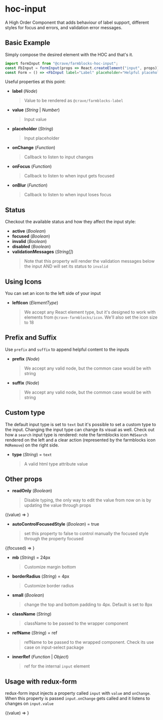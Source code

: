 

<Meta title="Form|HOC formInput" />

# hoc-input

A High Order Component that adds behaviour of label support, different styles
for focus and errors, and validation error messages.

## Basic Example

Simply compose the desired element with the HOC and that's it.

```jsx
import formInput from "@crave/farmblocks-hoc-input";
const FbInput = formInput(props => React.createElement("input", props));
const Form = () => <FbInput label="Label" placeholder="Helpful placeholder" />;
```

Useful properties at this point:


- **label** (_Node_)
  > Value to be rendered as `@crave/farmblocks-label`
- **value** (_String_ | _Number_)
  > Input value
- **placeholder** (_String_)
  > Input placeholder
- **onChange** (_Function_)
  > Callback to listen to input changes
- **onFocus** (_Function_)
  > Callback to listen to when input gets focused
- **onBlur** (_Function_)
  > Callback to listen to when input loses focus


<Preview>
  <Story name="Basic">
    <Container>
      <FbInput
        placeholder="Insert a helpul placeholder here ;)"
        label="Label"
        onChange={action("onChange")}
        onFocus={action("onFocus")}
        onBlur={action("onBlur")}
      />
    </Container>
  </Story>
</Preview>

## Status

Checkout the available status and how they affect the input style:

- **active** (_Boolean_)
- **focused** (_Boolean_)
- **invalid** (_Boolean_)
- **disabled** (_Boolean_)
- **validationMessages** (_String[]_)
  > Note that this property will render the validation messages below the input AND will set its status to `invalid`

<Preview>
  <Story name="Input Status">
    <Container>
      <FbInput placeholder="Input without label" />
      <FbInput label="With value" value="Foo bar" />
      <FbInput label="Focused" placeholder="Focused style" focused />
      <FbInput label="Active" placeholder="Active style" active />
      <FbInput label="Invalid" placeholder="Invalid style" invalid />
      <FbInput label="Invalid" value="Invalid with value" invalid />
      <FbInput
        label="With validation messages"
        placeholder="With validation messages"
        validationMessages={["Required Field"]}
      />
      <FbInput
        label="With two validation messages"
        placeholder="With validation messages"
        validationMessages={["Required Field", "Valid values: avocado and guacamole"]}
      />
      <FbInput label="Disabled" placeholder="With placeholder" disabled />
      <FbInput label="Disabled" value="Foo Bar" disabled />
    </Container>
  </Story>
</Preview>

## Using Icons

You can set an icon to the left side of your input

- **leftIcon** (_ElementType_)
  > We accept any React element type, but it's designed to work with elements from `@crave-farmblocks/icon`. We'll also set the icon size to 18

<Preview>
  <Story name="With Icon">
    <Container>
      <FbInput placeholder="Input with left icon" leftIcon={MdSearch} />
      <FbInput
        label="With left icon and value"
        leftIcon={MdSearch}
        value="Foo bar"
      />
      <FbInput
        label="With left icon and Focused"
        placeholder="Focused style"
        focused
        leftIcon={MdSearch}
      />
      <FbInput
        label="With left icon and Active"
        placeholder="Active style"
        active
        leftIcon={MdSearch}
      />
      <FbInput
        label="With left icon and Invalid"
        placeholder="Invalid style"
        invalid
        leftIcon={MdSearch}
      />
      <FbInput
        label="With left icon, value and Invalid"
        value="Invalid with value"
        invalid
        leftIcon={MdSearch}
      />
      <FbInput
        label="With left icon and Error messages"
        placeholder="With validation messages"
        validationMessages={["Required Field"]}
        leftIcon={MdSearch}
      />
      <FbInput
        label="With left icon and Disabled"
        placeholder="With placeholder"
        disabled
        leftIcon={MdSearch}
      />
      <FbInput
        label="With left icon and Disabled"
        value="Foo bar"
        disabled
        leftIcon={MdSearch}
      />
    </Container>
  </Story>
</Preview>

## Prefix and Suffix

Use `prefix` and `suffix` to append helpful content to the inputs

- **prefix** (_Node_)
  > We accept any valid node, but the common case would be with string
- **suffix** (_Node_)
  > We accept any valid node, but the common case would be with string

<Preview>
  <Story name="Prefix and Suffix">
    <div style={{display: 'flex', flexWrap: 'wrap', justifyContent: 'space-around'}}>
      <Container width={[1, 1, 1, 1 / 4]}>
        <FbInput prefix="$" placeholder="Input without label" />
        <FbInput prefix="$" label="With value" value="Foo bar" />
        <FbInput
          prefix="$"
          label="Focused"
          placeholder="Focused style"
          focused
        />
        <FbInput prefix="$" label="Active" placeholder="Active style" active />
        <FbInput
          prefix="$"
          label="Invalid"
          placeholder="Invalid style"
          invalid
        />
        <FbInput
          prefix="$"
          label="Invalid"
          value="Invalid with value"
          invalid
        />
        <FbInput
          prefix="$"
          label="Error messages"
          placeholder="With validation messages"
          validationMessages={["Required Field"]}
        />
        <FbInput
          prefix="$"
          label="Disabled"
          placeholder="With placeholder"
          disabled
        />
        <FbInput prefix="$" label="Disabled" value="Foo Bar" disabled />
      </Container>
      <Container width={[1, 1, 1, 1 / 4]} >
        <FbInput suffix="/ CASE" placeholder="Input without label" />
        <FbInput suffix="/ CASE" label="With value" value="Foo bar" />
        <FbInput
          suffix="/ CASE"
          label="Focused"
          placeholder="Focused style"
          focused
        />
        <FbInput suffix="/ CASE" label="Active" placeholder="Active style" active />
        <FbInput
          suffix="/ CASE"
          label="Invalid"
          placeholder="Invalid style"
          invalid
        />
        <FbInput
          suffix="/ CASE"
          label="Invalid"
          value="Invalid with value"
          invalid
        />
        <FbInput
          suffix="/ CASE"
          label="Error messages"
          placeholder="With validation messages"
          validationMessages={["Required Field"]}
        />
        <FbInput
          suffix="/ CASE"
          label="Disabled"
          placeholder="With placeholder"
          disabled
        />
        <FbInput suffix="/ CASE" label="Disabled" value="Foo Bar" disabled />
      </Container>
      <Container width={[1, 1, 1, 1 / 4]}>
        <FbInput prefix="$" suffix="/ CASE" placeholder="Input without label" />
        <FbInput prefix="$" suffix="/ CASE" label="With value" value="Foo bar" />
        <FbInput
          prefix="$" suffix="/ CASE"
          label="Focused"
          placeholder="Focused style"
          focused
        />
        <FbInput prefix="$" suffix="/ CASE" label="Active" placeholder="Active style" active />
        <FbInput
          prefix="$" suffix="/ CASE"
          label="Invalid"
          placeholder="Invalid style"
          invalid
        />
        <FbInput
          prefix="$" suffix="/ CASE"
          label="Invalid"
          value="Invalid with value"
          invalid
        />
        <FbInput
          prefix="$" suffix="/ CASE"
          label="Error messages"
          placeholder="With validation messages"
          validationMessages={["Required Field"]}
        />
        <FbInput
          prefix="$" suffix="/ CASE"
          label="Disabled"
          placeholder="With placeholder"
          disabled
        />
        <FbInput prefix="$" suffix="/ CASE" label="Disabled" value="Foo Bar" disabled />
      </Container>
    </div>
  </Story>
</Preview>

## Custom type
The default input type is set to `text` but it's possible to set a custom type to the input.
Changing the input type can change its visual as well. Check out how a `search` input type is rendered: note the farmblocks icon `MdSearch` rendered on the left and a clear action (represented by the farmblocks icon `MdRemove`) on the right side. 
- **type** (_String_) = `text`
  > A valid html type attribute value

<Preview>
  <Story name="Custom Type">
    <Container>
      <FbInput
        placeholder="Type in and see the clear action appear"
        type='search'
      />
      <FbInput
        placeholder="Type in and see the clear action appear"
        value='Tap the clear action'
        type='search'
      />
    </Container>
  </Story>
</Preview>

## Other props
- **readOnly** (_Boolean_)
  > Disable typing, the only way to edit the value from now on is by updating the value through props

<Preview>
  <Story name="Read Only">
    <Container>
      <WithValue> 
        {(value) => <FbInput readOnly value={value}/>}
      </WithValue> 
    </Container>
  </Story>
</Preview>

- **autoControlFocusedStyle** (_Boolean_) = true
  > set this property to false to control manually the focused style through the property focused

<Preview>
  <Story name="Controll manually focused state">
    <Container>
      <FocusContainer>
        {(focused) =>
          <FbInput autoControlFocusedStyle={false} focused={focused}/>}
      </FocusContainer>
    </Container>
  </Story>
</Preview>

- **mb** (_String_) = 24px
  > Customize margin bottom

<Preview>
  <Story name="Margin Bottom">
    <Container>
      <FbInput
        label="mb is set to 100px"
        mb="100px"
      />
      <div style={{borderTop: 'solid 1px'}} />
    </Container>
  </Story>
</Preview>

- **borderRadius** (_String_) = 4px
  > Customize border radius

<Preview>
  <Story name="Border Radius">
    <Container>
      <FbInput
        placeholder="Custom border radius"
        borderRadius="24px"
      />
    </Container>
  </Story>
</Preview>

- **small** (_Boolean_)
  > change the top and bottom padding to 4px. Default is set to 8px

<Preview>
  <Story name="Small">
    <Container>
      <FbInput small placeholder="Input without label" />
      <FbInput small label="With value" value="Foo bar" />
      <FbInput small label="Focused" placeholder="Focused style" focused />
      <FbInput small label="Active" placeholder="Active style" active />
      <FbInput small label="Invalid" placeholder="Invalid style" invalid />
      <FbInput small label="Invalid" value="Invalid with value" invalid />
      <FbInput small
        label="With validation messages"
        placeholder="With validation messages"
        validationMessages={["Required Field"]}
      />
      <FbInput small
        label="With two validation messages"
        placeholder="With validation messages"
        validationMessages={["Required Field", "Valid values: avocado and guacamole"]}
      />
      <FbInput small label="Disabled" placeholder="With placeholder" disabled />
      <FbInput small label="Disabled" value="Foo Bar" disabled />
    </Container>
  </Story>
</Preview>

- **className** (_String_)
  > className to be passed to the wrapper component
- **refName** (_String_) = ref
  > refName to be passed to the wrapped component. Check its use case on input-select package
- **innerRef** (_Function_ | _Object_)
  > ref for the internal `input` element 

## Usage with redux-form
redux-form input injects a property called `input` with `value` and `onChange`. When this property is passed `input.onChange` gets called and it listens to changes on `input.value`

<Preview>
  <Story name="Redux form properties">
    <Container>
      <WithValue> 
        {(value) => <FbInput input={{onChange: action('input.onChange'), value}} />}
      </WithValue> 
    </Container>
  </Story>
</Preview>

